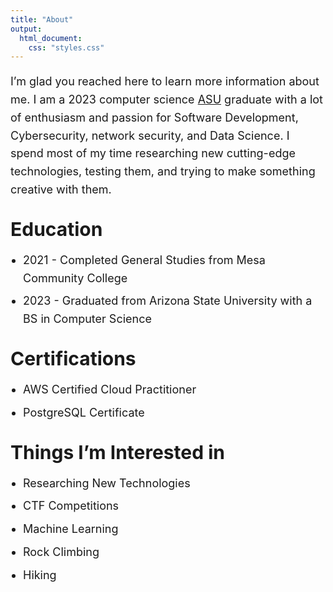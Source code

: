 ```yaml
---
title: "About"
output:
  html_document:
    css: "styles.css"
---
```

<style>
  .body-text {
    font-size: 18px;
    line-height: 1.6; /* Adjust line height for readability */
    margin-bottom: 20px; /* Add margin between paragraphs */
  }

  .header-text {
    font-size: 30px;
    margin-top: 30px; /* Add margin to separate sections */
    margin-bottom: 10px; /* Add margin below headers */
  }

  /* Style the list items */
  .interests-list {
    padding-left: 20px; /* Indent the list items */
  }

  /* Style list items within the interests list */
  .interests-list li {
    margin-bottom: 8px; /* Add space between list items */
    list-style: disc; /* Show bullet points */
  }
</style>

<p class="body-text">
  I'm glad you reached here to learn more information about me. I am a 2023 computer science <a href="https://www.asu.edu/">ASU</a> graduate with a lot of enthusiasm and passion for Software Development, Cybersecurity, network security, and Data Science. I spend most of my time researching new cutting-edge technologies, testing them, and trying to make something creative with them.
</p>

<h2 class="header-text">Education</h2>

<ul class="body-text interests-list">
  <li>2021 - Completed General Studies from Mesa Community College</li>
  <li>2023 - Graduated from Arizona State University with a BS in Computer Science</li>
</ul>

<h2 class="header-text">Certifications</h2>

<ul class="body-text interests-list">
  <li>AWS Certified Cloud Practitioner</li>
  <li>PostgreSQL Certificate</li>
</ul>

<h2 class="header-text">Things I'm Interested in</h2>

<ul class="body-text interests-list">
  <li>Researching New Technologies</li>
  <li>CTF Competitions</li>
  <li>Machine Learning</li>
  <li>Rock Climbing</li>
  <li>Hiking</li>
</ul>

